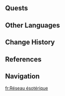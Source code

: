 {{Stub}}
{{Location Infobox
|image        = Esoteric Arrays.png
|type         = Subarea
|map_level    = Dragons' Residence in the Ancient Sacred Mountain
|area         = Ancient Sacred Mountain
|region       = Natlan
|map          = Ancient Sacred Mountain
}}
{{Location Intro|description=<p>{{If Self|Esoteric Arrays|They|The Esoteric Arrays}} were once used to perform arithmetic calculations.<ref>{{Ref/Quest|Where Once There Was a Calculation Array}}</ref></p>}}

==Quests==
{{Quests by Category List|Esoteric Arrays Quests|heo=1}}
<!--
==Features==
===Exploration===
* 

==Puzzles==
===Puzzle Name===

==Descriptions==

==Soundtracks==
{{Soundtracks by Category Table|type=location}}

==Lore==

==Trivia==
*

==Gallery==
<gallery>

</gallery>
-->

==Other Languages==
{{Other Languages
|en       = Esoteric Arrays
|zhs      = 衍术阵列
|zhs_rm   = 
|zht      = 衍術陣列
|zht_rm   = 
|zh_tl    = 
|ja       = エソテリック・アレイ
|ja_rm    = 
|ja_tl    = 
|ko       = 비밀 연산진
|ko_tl    = 
|es       = Matriz Esotérica
|es_tl    = Esoteric Matrix
|fr       = Réseau ésotérique
|fr_tl    = Esoteric Network
|ru       = Эзотерические массивы
|ru_tl    = 
|th       = Esoteric Arrays
|vi       = Mảng Diễn Thuật
|vi_tl    = 
|de       = Esoterikfelder
|de_tl    = 
|id       = Esoteric Arrays
|pt       = Matrizes Esotéricas
|pt_tl    = 
|tr       = Esrarengiz Dizilimler
|tr_tl    = 
|it       = Matrici Esoteriche
|it_tl    = 
}}

==Change History==
{{Change History|5.5}}

==References==
{{Reflist}}

==Navigation==
{{Area Navbox|Natlan}}

[[fr:Réseau ésotérique]]